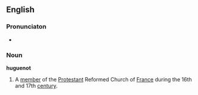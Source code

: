 ==English==
===Pronunciaton===
*{{AHD|/hyū'gə-nŏt'}}

===Noun===
'''huguenot'''
# A [[member]] of the [[Protestant]] Reformed Church of [[France]] during the 16th and 17th [[century]].